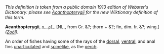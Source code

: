 ''This definition is taken from a public domain 1913 edition of Webster's Dictionary: please see [[Acanthopterygii]] for the new Wiktionary definition of this term.''

'''Acanthopterygii''', ''<code>[[n. pl. (part of speech)|n. pl.]]</code>'' [NL., from Gr. &?; thorn + &?; fin, dim. fr. &?; wing.] ''([[Zo&ouml;l (subject)|Zo&ouml;l]]).''

An order of fishes having some of the rays of the [[dorsal]], [[ventral]], and anal fins [[unarticulated]] and [[spinelike]], as the [[perch]].